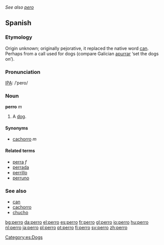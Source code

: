 ''See also [[pero]]''
==Spanish==

===Etymology===
Origin unknown; originally pejorative, it replaced the native word [[can]].  Perhaps from a call used for dogs (compare Galician [[apurrar]] ‘set the dogs on’).

===Pronunciation===
[[IPA]]: /ˈpero/

===Noun===
'''perro''' ''m''
#A [[dog]]. 

====Synonyms====
*[[cachorro]] ''m''

====Related terms====
*[[perra]] ''f''
*[[perrada]]
*[[perrillo]]
*[[perruno]]

===See also===
*[[can]]
*[[cachorro]] {{m}}
*[[chucho]] {{m}}

[[Category:es:Dogs]]

[[bg:perro]]
[[da:perro]]
[[el:perro]]
[[es:perro]]
[[fr:perro]]
[[gl:perro]]
[[io:perro]]
[[hu:perro]]
[[nl:perro]]
[[ja:perro]]
[[pl:perro]]
[[pt:perro]]
[[fi:perro]]
[[sv:perro]]
[[zh:perro]]